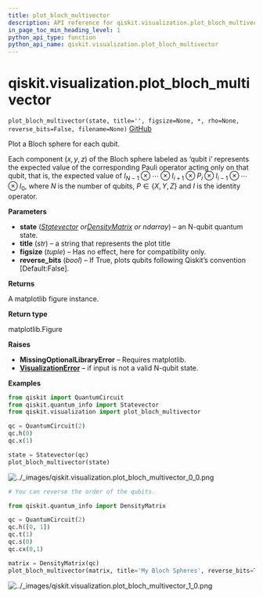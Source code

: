 ```yaml
---
title: plot_bloch_multivector
description: API reference for qiskit.visualization.plot_bloch_multivector
in_page_toc_min_heading_level: 1
python_api_type: function
python_api_name: qiskit.visualization.plot_bloch_multivector
---
```


# qiskit.visualization.plot\_bloch\_multivector

<span id="qiskit.visualization.plot_bloch_multivector" />

`plot_bloch_multivector(state, title='', figsize=None, *, rho=None, reverse_bits=False, filename=None)` [GitHub](https://github.com/qiskit/qiskit/tree/stable/0.22/qiskit/visualization/state_visualization.py "view source code")

Plot a Bloch sphere for each qubit.

Each component $(x,y,z)$ of the Bloch sphere labeled as ‘qubit i’ represents the expected value of the corresponding Pauli operator acting only on that qubit, that is, the expected value of $I_{N-1} \otimes\dotsb\otimes I_{i+1}\otimes P_i \otimes I_{i-1}\otimes\dotsb\otimes I_0$, where $N$ is the number of qubits, $P\in \{X,Y,Z\}$ and $I$ is the identity operator.

**Parameters**

*   **state** ([*Statevector*](qiskit.quantum_info.Statevector "qiskit.quantum_info.Statevector")  *or*[*DensityMatrix*](qiskit.quantum_info.DensityMatrix "qiskit.quantum_info.DensityMatrix") *or ndarray*) – an N-qubit quantum state.
*   **title** (*str*) – a string that represents the plot title
*   **figsize** (*tuple*) – Has no effect, here for compatibility only.
*   **reverse\_bits** (*bool*) – If True, plots qubits following Qiskit’s convention \[Default:False].

**Returns**

A matplotlib figure instance.

**Return type**

matplotlib.Figure

**Raises**

*   **MissingOptionalLibraryError** – Requires matplotlib.
*   [**VisualizationError**](qiskit.visualization.VisualizationError "qiskit.visualization.VisualizationError") – if input is not a valid N-qubit state.

**Examples**

```python
from qiskit import QuantumCircuit
from qiskit.quantum_info import Statevector
from qiskit.visualization import plot_bloch_multivector

qc = QuantumCircuit(2)
qc.h(0)
qc.x(1)

state = Statevector(qc)
plot_bloch_multivector(state)
```

![../\_images/qiskit.visualization.plot\_bloch\_multivector\_0\_0.png](/images/api/qiskit/0.39/qiskit.visualization.plot_bloch_multivector_0_0.png)

```python
# You can reverse the order of the qubits.

from qiskit.quantum_info import DensityMatrix

qc = QuantumCircuit(2)
qc.h([0, 1])
qc.t(1)
qc.s(0)
qc.cx(0,1)

matrix = DensityMatrix(qc)
plot_bloch_multivector(matrix, title='My Bloch Spheres', reverse_bits=True)
```

![../\_images/qiskit.visualization.plot\_bloch\_multivector\_1\_0.png](/images/api/qiskit/0.39/qiskit.visualization.plot_bloch_multivector_1_0.png)

